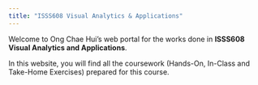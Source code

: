```yaml
---
title: "ISSS608 Visual Analytics & Applications"
---
```


Welcome to Ong Chae Hui's web portal for the works done in **ISSS608 Visual Analytics and Applications**.

In this website, you will find all the coursework (Hands-On, In-Class and Take-Home Exercises) prepared for this course.
